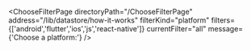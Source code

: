 


<ChooseFilterPage
    directoryPath="/ChooseFilterPage"
    address="/lib/datastore/how-it-works"
    filterKind="platform"
    filters={['android','flutter','ios','js','react-native']}
    currentFilter="all"
    message={'Choose a platform:'}
/>

